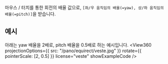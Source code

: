 
<OptionDescriptor type="[number, number]" defaultVal="[1, 1]" added="4.0.0" />

마우스 / 터치를 통한 회전의 배율
값으로, `[좌/우 움직임의 배율(=yaw), 상/하 움직임의 배율(=pitch)]`을 받습니다.

## 예시
아래는 yaw 배율을 2배로, pitch 배율을 0.5배로 하는 예시입니다.
<View360
  projectionOptions={{
    src: "/pano/equirect/veste.jpg"
  }}
  rotate={{
    pointerScale: [2, 0.5]
  }}
  license="veste"
  showExampleCode />
